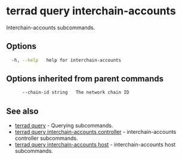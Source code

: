 # terrad query interchain-accounts

Interchain-accounts subcommands. 

## Options

```sh Terrad
  -h, --help   help for interchain-accounts
```

## Options inherited from parent commands

```sh Terrad
      --chain-id string   The network chain ID
```

## See also

* [terrad query](./terrad_query.mdx)	 - Querying subcommands.
* [terrad query interchain-accounts controller](./terrad_query_interchain-accounts_controller.mdx)	 - interchain-accounts controller subcommands.
* [terrad query interchain-accounts host](./terrad_query_interchain-accounts_host.mdx)	 - interchain-accounts host subcommands. 


